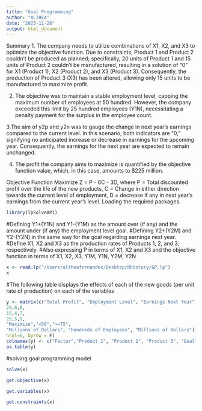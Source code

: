 ```yaml
---
title: "Goal Programming"
author: "ALTHEA"
date: "2023-11-28"
output: html_document
---
```


Summary
1. The company needs to utilize combinations of X1, X2, and X3 to optimize the objective function. Due to constraints, Product 1 and Product 2 couldn't be produced as planned; specifically, 20 units of Product 1 and 15 units of Product 2 couldn't be manufactured, resulting in a solution of "0" for X1 (Product 1), X2 (Product 2), and X3 (Product 3). Consequently, the production of Product 3 (X3) has been altered, allowing only 15 units to be manufactured to maximize profit.

2. The objective was to maintain a stable employment level, capping the maximum number of employees at 50 hundred. However, the company exceeded this limit by 25 hundred employees (Y1N), necessitating a penalty payment for the surplus in the employee count.

3.The aim of y2p and y2n was to gauge the change in next year's earnings compared to the current level. In this scenario, both indicators are "0," signifying no anticipated increase or decrease in earnings for the upcoming year. Consequently, the earnings for the next year are expected to remain unchanged.

4. The profit the company aims to maximize is quantified by the objective function value, which, in this case, amounts to $225 million.

Objective Function
Maximize Z = P - 6C - 3D, where
P = Total discounted profit over the life of the new products,
C = Change in either direction towards the current level of employment,
D = decrease if any in next year’s earnings from the current year’s level.
Loading the required packages.

```r
library(lpSolveAPI)
```

#Defining Y1+(Y1N) and Y1-(Y1M) as the amount over (if any) and the amount under (if any) the employment level goal.
#Defining Y2+(Y2M) and Y2-(Y2N) in the same way for the goal regarding earnings next year.
#Define X1, X2 and X3 as the production rates of Products 1, 2, and 3, respectively.
#Also expressing P in terms of X1, X2 and X3 and the objective function in terms of X1, X2, X3, Y1M, Y1N, Y2M, Y2N

```r
x <- read.lp("/Users/altheafernandez/Desktop/Rhistory/GP.lp")
x
```
#The following table displays the effects of each of the new goods (per unit rate of production) on each of the variables

```r
y <- matrix(c("Total Profit", "Employment Level", "Earnings Next Year",
20,6,8,
15,4,7,
25,5,5,
"Maximize","=50",">=75",
"Millions of Dollars", "Hundreds of Employees", "Millions of Dollars"),
ncol=6, byrow = F)
colnames(y) <- c("Factor","Product 1", "Product 2", "Product 3", "Goal", "Units")
as.table(y)
```

#solving goal programming model

```r
solve(x)
```

```r
get.objective(x)
```

```r
get.variables(x)
```

```r
get.constraints(x)
```

